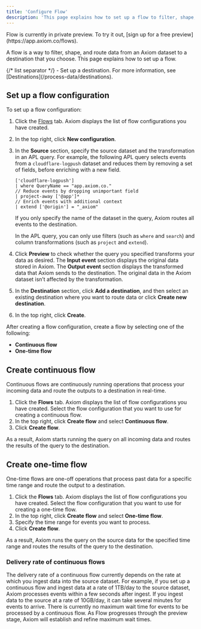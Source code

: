 ```yaml
---
title: 'Configure Flow'
description: 'This page explains how to set up a flow to filter, shape, and route data from an Axiom dataset to a destination.'
---
```



<Note>
    Flow is currently in private preview. To try it out, [sign up for a free preview](https://app.axiom.co/flows).
</Note>

A flow is a way to filter, shape, and route data from an Axiom dataset to a destination that you choose. This page explains how to set up a flow.

<Prerequisites />
{/* list separator */}
- Set up a destination. For more information, see [Destinations](/process-data/destinations).

## Set up a flow configuration

To set up a flow configuration:
1. Click the [Flows](https://app.axiom.co/flows) tab. Axiom displays the list of flow configurations you have created.
1. In the top right, click **New configuration**.
1. In the **Source** section, specify the source dataset and the transformation in an APL query. For example, the following APL query selects events from a `cloudflare-logpush` dataset and reduces them by removing a set of fields, before enriching with a new field.

    ```kusto
    ['cloudflare-logpush']
    | where QueryName == "app.axiom.co."
    // Reduce events by dropping unimportant field
    | project-away ['@app']*
    // Enrich events with additional context
    | extend ['@origin'] = "_axiom"
    ```

    <Note>
    If you only specify the name of the dataset in the query, Axiom routes all events to the destination.

    In the APL query, you can only use filters (such as `where` and `search`) and column transformations (such as `project` and `extend`).
    </Note>

1. Click **Preview** to check whether the query you specified transforms your data as desired. The **Input event** section displays the original data stored in Axiom. The **Output event** section displays the transformed data that Axiom sends to the destination. The original data in the Axiom dataset isn’t affected by the transformation.
1. In the **Destination** section, click **Add a destination**, and then select an existing destination where you want to route data or click **Create new destination**.
1. In the top right, click **Create**.

After creating a flow configuration, create a flow by selecting one of the following:
- **Continuous flow**
- **One-time flow**

## Create continuous flow

Continuous flows are continuously running operations that process your incoming data and route the outputs to a destination in real-time.

1. Click the **Flows** tab. Axiom displays the list of flow configurations you have created. Select the flow configuration that you want to use for creating a continuous flow.
1. In the top right, click **Create flow** and select **Continuous flow**.
1. Click **Create flow**.

As a result, Axiom starts running the query on all incoming data and routes the results of the query to the destination.

## Create one-time flow

One-time flows are one-off operations that process past data for a specific time range and route the output to a destination.

1. Click the **Flows** tab. Axiom displays the list of flow configurations you have created. Select the flow configuration that you want to use for creating a one-time flow.
1. In the top right, click **Create flow** and select **One-time flow**.
1. Specify the time range for events you want to process.
1. Click **Create flow**.

As a result, Axiom runs the query on the source data for the specified time range and routes the results of the query to the destination.

### Delivery rate of continuous flows

The delivery rate of a continuous flow currently depends on the rate at which you ingest data into the source dataset. For example, if you set up a continuous flow and ingest data at a rate of 1TB/day to the source dataset, Axiom processes events within a few seconds after ingest. If you ingest data to the source at a rate of 10GB/day, it can take several minutes for events to arrive. There is currently no maximum wait time for events to be processed by a continuous flow. As Flow progresses through the preview stage, Axiom will establish and refine maximum wait times.